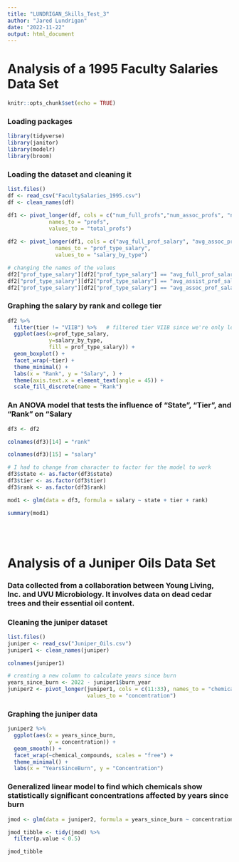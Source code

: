 ```yaml
---
title: "LUNDRIGAN_Skills_Test_3"
author: "Jared Lundrigan"
date: "2022-11-22"
output: html_document
---
```


# Analysis of a 1995 Faculty Salaries Data Set

```r
knitr::opts_chunk$set(echo = TRUE)
```

### Loading packages

```r
library(tidyverse)
library(janitor)
library(modelr)
library(broom)
```

### Loading the dataset and cleaning it

```r

list.files()
df <- read_csv("FacultySalaries_1995.csv")
df <- clean_names(df)

df1 <- pivot_longer(df, cols = c("num_full_profs","num_assoc_profs", "num_assist_profs"),
             names_to = "profs",
             values_to = "total_profs")
  
df2 <- pivot_longer(df1, cols = c("avg_full_prof_salary", "avg_assoc_prof_salary", "avg_assist_prof_salary"),
               names_to = "prof_type_salary",
               values_to = "salary_by_type")

# changing the names of the values
df2["prof_type_salary"][df2["prof_type_salary"] == "avg_full_prof_salary"] <- "Full"
df2["prof_type_salary"][df2["prof_type_salary"] == "avg_assist_prof_salary"] <- "Assist"
df2["prof_type_salary"][df2["prof_type_salary"] == "avg_assoc_prof_salary"] <- "Assoc"

```

### Graphing the salary by rank and college tier

```r
df2 %>% 
  filter(tier != "VIIB") %>%   # filtered tier VIIB since we're only looking at I, IIA, IIB
  ggplot(aes(x=prof_type_salary,
             y=salary_by_type,
             fill = prof_type_salary)) +
  geom_boxplot() +
  facet_wrap(~tier) +
  theme_minimal() +
  labs(x = "Rank", y = "Salary", ) +
  theme(axis.text.x = element_text(angle = 45)) +
  scale_fill_discrete(name = "Rank")
```

### An ANOVA model that tests the influence of "State", "Tier", and "Rank" on "Salary

```r

df3 <- df2

colnames(df3)[14] = "rank"

colnames(df3)[15] = "salary"

# I had to change from character to factor for the model to work
df3$state <- as.factor(df3$state)
df3$tier <- as.factor(df3$tier)
df3$rank <- as.factor(df3$rank)

mod1 <- glm(data = df3, formula = salary ~ state + tier + rank)

summary(mod1)

```

<br>
<br>

# Analysis of a Juniper Oils Data Set
### Data collected from a collaboration between Young Living, Inc. and UVU Microbiology. It involves data on dead cedar trees and their essential oil content.

### Cleaning the juniper dataset
```r
list.files()
juniper <- read_csv("Juniper_Oils.csv")
juniper1 <- clean_names(juniper)

colnames(juniper1)

# creating a new column to calculate years since burn
years_since_burn <- 2022 - juniper1$burn_year
juniper2 <- pivot_longer(juniper1, cols = c(11:33), names_to = "chemical_compounds", 
                         values_to = "concentration")

```

### Graphing the juniper data
```r

juniper2 %>% 
  ggplot(aes(x = years_since_burn,
             y = concentration)) +
  geom_smooth() +
  facet_wrap(~chemical_compounds, scales = "free") +
  theme_minimal() +
  labs(x = "YearsSinceBurn", y = "Concentration")

```


### Generalized linear model to find which chemicals show statistically significant concentrations affected by years since burn


```r

jmod <- glm(data = juniper2, formula = years_since_burn ~ concentration * chemical_compounds)

jmod_tibble <- tidy(jmod) %>% 
  filter(p.value < 0.5)

jmod_tibble
```

<br>
<br>
<br>


